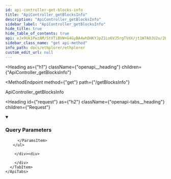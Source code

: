 ```yaml
---
id: api-controller-get-blocks-info
title: "ApiController_getBlocksInfo"
description: "ApiController_getBlocksInfo"
sidebar_label: "ApiController_getBlocksInfo"
hide_title: true
hide_table_of_contents: true
api: eJx9Uk1PwzAM/StVTiBVW+G4GyBA4whDHKYJpZ1Lo6VJ5rgTVdX/jt1W7AOJU2u/2H7v2Z3yAVCT8W65VQt1F8yDd4TeWsDPL6B764tdXLrSq1QFjboGAoxqse6U44BrdMkZRhH2jUHgNoQNpMo4BvcNYMtgLCqotVp0itogVa6pcy7r+41UxuBdhCj4bZbJZwuxQBOEGb/md+lF6n+qTLPyooiBgTlVHMwvn0XAwyhnI0HRoKH2TbiOZHLQyCz5bxAgxKdUOv08eaw1cf7lY8XJSV1FFAbORuaIakNWAKYVrB8bXEhMlVAZg5tZNss4U7BCXXD7TpoFH6nWTvpN3rMJydGFhOUlo75kEng249d8gm+aB6t5Rdy2QSvY6NFanXvEvlQ8VoCuy3WEd7R9L+lxtXIIWxN1bmXzpbYR/kwVFeDEpKvX6Uiuk6NZ52x20J4c1UHbBoYD2EiARgbJuvqTHT8/rtjsH2Mq9Bs=
sidebar_class_name: "get api-method"
info_path: docs/ethplorer/ethplorer
custom_edit_url: null
---
```



<Heading
  as={"h1"}
  className={"openapi__heading"}
  children={"ApiController_getBlocksInfo"}
>
</Heading>

<MethodEndpoint
  method={"get"}
  path={"/getBlocksInfo"}
>
  
</MethodEndpoint>



ApiController_getBlocksInfo

<Heading
  id={"request"}
  as={"h2"}
  className={"openapi-tabs__heading"}
  children={"Request"}
>
</Heading>

<details
  style={{"marginBottom":"1rem"}}
  className={"openapi-markdown__details"}
  data-collapsed={false}
  open={true}
>
  <summary
    style={{}}
  >
    <h3
      className={"openapi-markdown__details-summary-header-params"}
    >
      Query Parameters
    </h3>
  </summary><div>
    <ul>
      <ParamsItem
        className={"paramsItem"}
        param={{"name":"after","required":true,"in":"query","schema":{"type":"number"}}}
      >
        
      </ParamsItem>
    </ul>
  </div>
</details><div>
  <div>
    <ApiTabs
      label={undefined}
      id={undefined}
    >
      <TabItem
        label={"200"}
        value={"200"}
      >
        <div>
          
          
          
          
          
        </div><div>
          
        </div>
      </TabItem>
    </ApiTabs>
  </div>
</div>
      